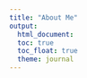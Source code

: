 ```yaml
---
title: "About Me"
output: 
  html_document: 
  toc: true 
  toc_float: true 
  theme: journal
---
```

